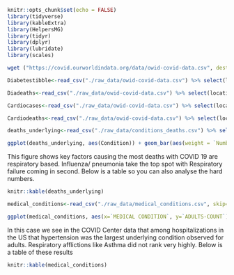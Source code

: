 ```r
knitr::opts_chunk$set(echo = FALSE)
library(tidyverse)
library(kableExtra)
library(HelpersMG)
library(tidyr)
library(dplyr)
library(lubridate)
library(scales)
```
 <!-- This chunk is a library loader --> 

```r
wget ("https://covid.ourworldindata.org/data/owid-covid-data.csv", destfile="./raw_data/owid-covid-data.csv")
```
 <!-- This is for loading the owid dataset --> 

```r
Diabetestibble<-read_csv("./raw_data/owid-covid-data.csv") %>% select(location, diabetes_prevalence,total_cases,date)  %>% write_csv("./output/diabetes_total_cases.csv")
```

 <!-- diabetes related to cases -->  

```r
Diadeaths<-read_csv("./raw_data/owid-covid-data.csv") %>% select(location, diabetes_prevalence,total_deaths,date)  %>% write_csv("./output/diabetes_total_deaths.csv")
```

 <!-- diabetes related to deaths -->  
 
```r
Cardiocases<-read_csv("./raw_data/owid-covid-data.csv") %>% select(location, cardiovasc_death_rate,total_cases,date)  %>% write_csv("./output/cardio_total_cases.csv")
```
 
 <!-- cardiovascular deaths to total cases -->  
 
```r
Cardiodeaths<-read_csv("./raw_data/owid-covid-data.csv") %>% select(location, cardiovasc_death_rate,total_deaths,date)  %>% write_csv("./output/cardio_total_deaths.csv")
```
 
 
 <!-- Cardiovascular Deaths to total deaths --> 
```r
deaths_underlying<-read_csv("./raw_data/conditions_deaths.csv") %>% select(State,Condition,`Number of COVID-19 Deaths`,`Age Group`) %>% filter(`Age Group` =="All ages" & State=="US") %>% write_csv("./output/underlying_Causes_death.csv")

ggplot(deaths_underlying, aes(Condition)) + geom_bar(aes(weight = `Number of COVID-19 Deaths`)) + theme(axis.text.x = element_text(angle = 75, vjust = 1, hjust = 1))

```
 <!-- This is plot of the CDC data on underlying conditions and death --> 

This figure shows key factors causing the most deaths with COVID 19 are respiratory based. Influenza/ pneumonia take the top spot with Respiratory failure coming in second. Below is a table so you can also analyse the hard numbers.

```r
knitr::kable(deaths_underlying)
```
 <!-- This chunk for the underlying deaths table --> 


```r
medical_conditions<-read_csv("./raw_data/medical_conditions.csv", skip=2) %>% select(`MEDICAL CONDITION`,`ADULTS-COUNT`) %>% filter(`MEDICAL CONDITION`!="Pregnancy") %>% write_csv("./output/hospitalization_causes.csv")
```
 <!-- This chunk is for comparing hospital adult with underlying causes --> 

```r

ggplot(medical_conditions, aes(x=`MEDICAL CONDITION`, y=`ADULTS-COUNT`)) + geom_bar(stat="identity")+theme(axis.text.x = element_text(angle = 75, vjust = 1, hjust = 1))
```



In this case we see in the COVID Center data that among hospitalizations in the US that hypertension was the largest underlying condition observed for adults. Respiratory afflictions like Asthma did not rank very highly. Below is a table of these results


```r
knitr::kable(medical_conditions)
```


```r

```







